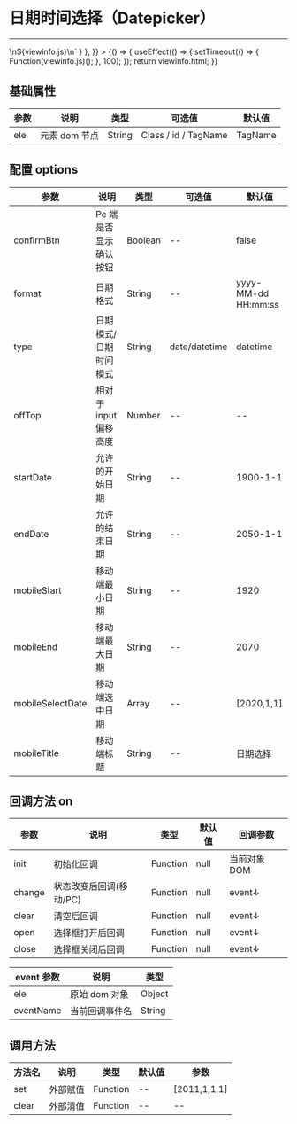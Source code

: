 
# 日期时间选择（Datepicker）

---

<Meta title="复用组件/日期时间选择(Datepicker)" />

<Canvas>
    <Story
        name="日期时间选择(Datepicker)"
        height="150px"
        parameters={{
            docs: { source: { code: `${viewinfo.html}\n\n<script type="text/javascript">\n${viewinfo.js}\n</script>` } },
        }}
    >
        {() => {
            useEffect(() => {
                setTimeout(() => {
                    Function(viewinfo.js)();
                }, 100);
            });
            return viewinfo.html;
        }}
    </Story>
</Canvas>

## 基础属性

| 参数 | 说明          | 类型   | 可选值               | 默认值  |
| ---- | ------------- | ------ | -------------------- | ------- |
| ele  | 元素 dom 节点 | String | Class / id / TagName | TagName |

## 配置 options

| 参数             | 说明                  | 类型    | 可选值        | 默认值              |
| ---------------- | --------------------- | ------- | ------------- | ------------------- |
| confirmBtn       | Pc 端是否显示确认按钮 | Boolean | --            | false               |
| format           | 日期格式              | String  | --            | yyyy-MM-dd HH:mm:ss |
| type             | 日期模式/日期时间模式 | String  | date/datetime | datetime            |
| offTop           | 相对于 input 偏移高度 | Number  | --            | --                  |
| startDate        | 允许的开始日期        | String  | --            | 1900-1-1            |
| endDate          | 允许的结束日期        | String  | --            | 2050-1-1            |
| mobileStart      | 移动端最小日期        | String  | --            | 1920                |
| mobileEnd        | 移动端最大日期        | String  | --            | 2070                |
| mobileSelectDate | 移动端选中日期        | Array   | --            | [2020,1,1]          |
| mobileTitle      | 移动端标题            | String  | --            | 日期选择            |

## 回调方法 on

| 参数   | 说明                    | 类型     | 默认值 | 回调参数     |
| ------ | ----------------------- | -------- | ------ | ------------ |
| init   | 初始化回调              | Function | null   | 当前对象 DOM |
| change | 状态改变后回调(移动/PC) | Function | null   | event↓       |
| clear  | 清空后回调              | Function | null   | event↓       |
| open   | 选择框打开后回调        | Function | null   | event↓       |
| close  | 选择框关闭后回调        | Function | null   | event↓       |

| event 参数 | 说明           | 类型   |
| ---------- | -------------- | ------ |
| ele        | 原始 dom 对象  | Object |
| eventName  | 当前回调事件名 | String |

## 调用方法

| 方法名 | 说明     | 类型     | 默认值 | 参数 |
| ------ | -------- | -------- | ------ | ---- |
| set    | 外部赋值 | Function | --     | [2011,1,1,1]   |
| clear  | 外部清值 | Function | --     | --   |
